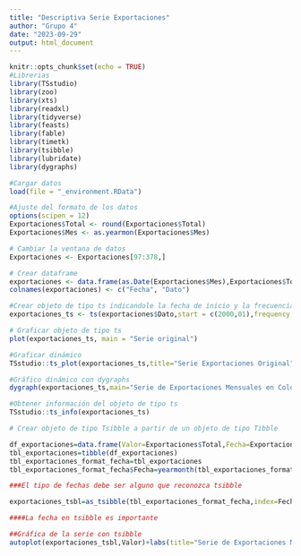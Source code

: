 ```yaml
---
title: "Descriptiva Serie Exportaciones"
author: "Grupo 4"
date: "2023-09-29"
output: html_document
---
```


```r
knitr::opts_chunk$set(echo = TRUE)
#Librerias
library(TSstudio)
library(zoo)
library(xts)
library(readxl)
library(tidyverse)
library(feasts)
library(fable)
library(timetk)
library(tsibble)
library(lubridate)
library(dygraphs)
```

```r
#Cargar datos
load(file = "_environment.RData")

#Ajuste del formato de los datos
options(scipen = 12)
Exportaciones$Total <- round(Exportaciones$Total)
Exportaciones$Mes <- as.yearmon(Exportaciones$Mes)

# Cambiar la ventana de datos
Exportaciones <- Exportaciones[97:378,]

# Crear dataframe
exportaciones <- data.frame(as.Date(Exportaciones$Mes),Exportaciones$Total)
colnames(exportaciones) <- c("Fecha", "Dato")
```


```r
#Crear objeto de tipo ts indicandole la fecha de inicio y la frecuencia
exportaciones_ts <- ts(exportaciones$Dato,start = c(2000,01),frequency = 12)
```

```r
# Graficar objeto de tipo ts
plot(exportaciones_ts, main = "Serie original")
```

```r
#Graficar dinámico
TSstudio::ts_plot(exportaciones_ts,title="Serie Exportaciones Original",slider=TRUE)
```

```r
#Gráfico dinámico con dygraphs
dygraph(exportaciones_ts,main="Serie de Exportaciones Mensuales en Colombia", ylab="Valor total de las exportaciones")%>% dyRangeSelector()
```



```r
#Obtener información del objeto de tipo ts
TSstudio::ts_info(exportaciones_ts)
```

```r
# Crear objeto de tipo Tsibble a partir de un objeto de tipo Tibble

df_exportaciones=data.frame(Valor=Exportaciones$Total,Fecha=Exportaciones$Mes)
tbl_exportaciones=tibble(df_exportaciones)
tbl_exportaciones_format_fecha=tbl_exportaciones
tbl_exportaciones_format_fecha$Fecha=yearmonth(tbl_exportaciones_format_fecha$Fecha)

###El tipo de fechas debe ser alguno que reconozca tsibble

exportaciones_tsbl=as_tsibble(tbl_exportaciones_format_fecha,index=Fecha)   

####La fecha en tsibble es importante
```


```r
##Gráfica de la serie con tsibble
autoplot(exportaciones_tsbl,Valor)+labs(title="Serie de Exportaciones Mensuales en Colombia",y="Exportaciones en miles de dólares")
```









